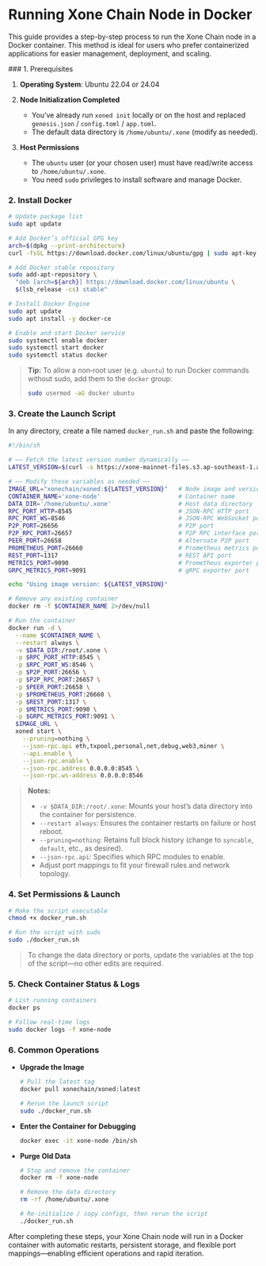 
# Running Xone Chain Node in Docker

This guide provides a step-by-step process to run the Xone Chain node in a Docker container. This method is ideal for users who prefer containerized applications for easier management, deployment, and scaling.

<Steps>
### 1. Prerequisites

1. **Operating System**: Ubuntu 22.04 or 24.04
2. **Node Initialization Completed**

   * You’ve already run `xoned init` locally or on the host and replaced `genesis.json` / `config.toml` / `app.toml`.
   * The default data directory is `/home/ubuntu/.xone` (modify as needed).
3. **Host Permissions**

   * The `ubuntu` user (or your chosen user) must have read/write access to `/home/ubuntu/.xone`.
   * You need `sudo` privileges to install software and manage Docker.


### 2. Install Docker

```bash showLineNumbers copy
# Update package list
sudo apt update

# Add Docker’s official GPG key
arch=$(dpkg --print-architecture)
curl -fsSL https://download.docker.com/linux/ubuntu/gpg | sudo apt-key add -

# Add Docker stable repository
sudo add-apt-repository \
  "deb [arch=${arch}] https://download.docker.com/linux/ubuntu \
  $(lsb_release -cs) stable"

# Install Docker Engine
sudo apt update
sudo apt install -y docker-ce

# Enable and start Docker service
sudo systemctl enable docker
sudo systemctl start docker
sudo systemctl status docker
```

> **Tip:** To allow a non‑root user (e.g. `ubuntu`) to run Docker commands without sudo, add them to the `docker` group:
>
> ```bash showLineNumbers copy
> sudo usermod -aG docker ubuntu
> ```


### 3. Create the Launch Script

In any directory, create a file named `docker_run.sh` and paste the following:

```bash showLineNumbers copy
#!/bin/sh

# —— Fetch the latest version number dynamically ——
LATEST_VERSION=$(curl -s https://xone-mainnet-files.s3.ap-southeast-1.amazonaws.com/latest-version.txt)

# —— Modify these variables as needed ——
IMAGE_URL="xonechain/xoned:${LATEST_VERSION}"   # Node image and version (auto-updated)
CONTAINER_NAME='xone-node'                      # Container name
DATA_DIR='/home/ubuntu/.xone'                   # Host data directory
RPC_PORT_HTTP=8545                              # JSON-RPC HTTP port
RPC_PORT_WS=8546                                # JSON-RPC WebSocket port
P2P_PORT=26656                                  # P2P port
P2P_RPC_PORT=26657                              # P2P RPC interface port
PEER_PORT=26658                                 # Alternate P2P port
PROMETHEUS_PORT=26660                           # Prometheus metrics port
REST_PORT=1317                                  # REST API port
METRICS_PORT=9090                               # Prometheus exporter port
GRPC_METRICS_PORT=9091                          # gRPC exporter port

echo "Using image version: ${LATEST_VERSION}"

# Remove any existing container
docker rm -f $CONTAINER_NAME 2>/dev/null

# Run the container
docker run -d \
  --name $CONTAINER_NAME \
  --restart always \
  -v $DATA_DIR:/root/.xone \
  -p $RPC_PORT_HTTP:8545 \
  -p $RPC_PORT_WS:8546 \
  -p $P2P_PORT:26656 \
  -p $P2P_RPC_PORT:26657 \
  -p $PEER_PORT:26658 \
  -p $PROMETHEUS_PORT:26660 \
  -p $REST_PORT:1317 \
  -p $METRICS_PORT:9090 \
  -p $GRPC_METRICS_PORT:9091 \
  $IMAGE_URL \
  xoned start \
    --pruning=nothing \
    --json-rpc.api eth,txpool,personal,net,debug,web3,miner \
    --api.enable \
    --json-rpc.enable \
    --json-rpc.address 0.0.0.0:8545 \
    --json-rpc.ws-address 0.0.0.0:8546
```

> **Notes:**
>
> * `-v $DATA_DIR:/root/.xone`: Mounts your host’s data directory into the container for persistence.
> * `--restart always`: Ensures the container restarts on failure or host reboot.
> * `--pruning=nothing`: Retains full block history (change to `syncable`, `default`, etc., as desired).
> * `--json-rpc.api`: Specifies which RPC modules to enable.
> * Adjust port mappings to fit your firewall rules and network topology.


### 4. Set Permissions & Launch

```bash showLineNumbers copy
# Make the script executable
chmod +x docker_run.sh

# Run the script with sudo
sudo ./docker_run.sh
```

> To change the data directory or ports, update the variables at the top of the script—no other edits are required.


### 5. Check Container Status & Logs

```bash showLineNumbers copy
# List running containers
docker ps

# Follow real‑time logs
sudo docker logs -f xone-node
```


### 6. Common Operations

* **Upgrade the Image**

  ```bash showLineNumbers copy
  # Pull the latest tag
  docker pull xonechain/xoned:latest

  # Rerun the launch script
  sudo ./docker_run.sh
  ```
* **Enter the Container for Debugging**

  ```bash showLineNumbers copy
  docker exec -it xone-node /bin/sh
  ```
* **Purge Old Data**

  ```bash showLineNumbers copy
  # Stop and remove the container
  docker rm -f xone-node

  # Remove the data directory
  rm -rf /home/ubuntu/.xone

  # Re‑initialize / copy configs, then rerun the script
  ./docker_run.sh
  ```

</Steps>

After completing these steps, your Xone Chain node will run in a Docker container with automatic restarts, persistent storage, and flexible port mappings—enabling efficient operations and rapid iteration.
